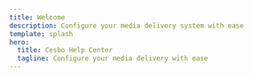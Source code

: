 ```yaml
---
title: Welcome
description: Configure your media delivery system with ease
template: splash
hero:
  title: Cesbo Help Center
  tagline: Configure your media delivery with ease
---
```


<ProductLayout>
    <ProductCard
      title="Astra"
      description="TV Broadcasting simplified"
      mainLink="/en/astra"
      links={{
        "/en/astra/getting-started/install": "Get Started",
        "/en/astra/getting-started/features": "Learn"
      }}
    />
    <ProductCard
      title="Alta"
      description="Add description here"
      mainLink="/en/alta"
      links={{
        "/en/alta/getting-started/install": "Get Started",
        "/en/alta/admin-guide/manage-services": "Learn"
      }}
    />
    <ProductCard
      title="Senta"
      description="Bring your streams to the next level"
      mainLink="/en/senta"
      links={{
        "/en/senta/getting-started/installation": "Get Started",
        "/en/senta/getting-started": "Learn"
      }}
    />
</ProductLayout>
<ProductCard
  title="Knowledge base"
  description="Explore advanced articles and guides"
  mainLink="/en/misc"
  class="col-span-3"
  />
